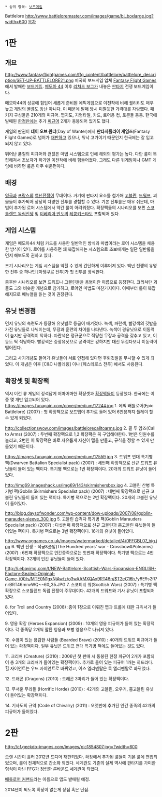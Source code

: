  * 상위 항목: [[보드게임]]
Battlelore
http://www.battleloremaster.com/images/game/bl_boxlarge.jpg?width=600
[[목차]]
= 1판 =
== 개요 ==
http://www.fantasyflightgames.com/ffg_content/battlelore/battlelore_description/SET-UP-BATTLELORE21.png
미국의 보드게임 업체 [[Fantasy Flight Games]] 에서 발매한 [[보드게임]]. [[메모아 44]] 이후 [[리처드 보그]]가 내놓은 [[판타지]] 전쟁 보드게임이다. 

메모아44의 성공에 힘입어 새롭게 준비된 에픽게임으로 이전작에 비해 퀄리티도 매우 높고 게임의 볼륨도 장난 아니다. 이 때문에 발매 당시 미칠듯한 가격대를 자랑했다.﻿
패키지 구성물은 210개의 피규어. 맵지도, 지형타일, 카드, 로어용 컵, 토큰들 등등. 한국에 발매된 [[한정판]]에는 추가 [[피규어]] 2개가 동봉되어 있기도 했다.

게임의 판권이 '''데이 오브 윈더'''(Day of Wanter)에서 '''판타지플라이 게임즈'''(Fantasy Flight Games)로 넘어가 [[재판]]하고 있으나, 워낙 고가이기 때문인지 한국에는 잘 입고되지 않고 있다.

뛰어난 품질의 피규어와 괜찮은 마법 시스템으로 인해 해외의 평가는 높다. 다만 룰이 복잡해져서 초보자가 하기엔 이전작에 비해 힘들어졌다. 그래도 다른 워게임이나 GMT 게임에 비하면 룰은 아주 쉬운편이다.

== 배경 ==
[[영국]]과 [[프랑스]]의 [[백년전쟁]]이 무대이다. 거기에 판타지 요소를 첨가해 [[고블린]], [[드워프]], 괴물들이 추가되어 상당히 다양한 전투를 경험할 수 있다. 기본 전투룰은 매우 쉬운데, 마법이 추가된 로어 시스템에서 약간 룰이 어려워졌다.
확장팩들의 시나리오를 보면 [[스코틀랜드 독립전쟁]] 및 [[이베리아 반도]]의 [[레콩키스타]]도 포함되어 있다.
 
== 게임 시스템 ==
게임은 메모아44 처럼 카드를 사용한 일반적인 방식과 마법이라는 로어 시스템을 채용한 방식이 있다. 로어를 사용하면 꽤 복잡해지는 시스템으로 초보에게는 일단 일반룰을 먼저 해보도록 권하고 있다.

초기 시나리오는 게임 시스템을 익힐 수 있게 간단하게 이루어져 있다. 백년 전쟁의 유명한 전투 중 하나인 [아쟁쿠르 전투]가 첫 전투를 장식한다. 

중후반 시나리오를 보면 드워프나 고블린들을 용병이란 이름으로 등장한다. 크리쳐란 괴물도 그와 비슷한 개념으로 참가하고, 로어인 마법도 마찬가지이다. 이때부터 룰이 복잡해지므로 메뉴얼을 읽는 것이 권장된다.

== 유닛 변경점 ==
먼저 유닛의 숙련도가 등장해 유닛별로 등급이 매겨졌다. 녹색, 파란색, 빨강색의 깃발을 가진 유닛들로 나눠지는데, 무장과 훈련의 차이를 나타낸다. 녹색이 경유닛으로 이동력이 높지만 공격력이 약하다. 파란색은 정규군으로 적당한 무장과 공격을 갖추고 있고, 이동도 딱 적당하다. 빨강색은 중장유닛으로 공격력은 강하지만 대신 무겁다보니 이동력이 떨어진다.

그리고 사기개념도 들어가 유닛들이 서로 인접해 있다면 후퇴깃발을 무시할 수 있게 되었다. 이 개념은 이후 [C&C 나폴레옹] 이나 [웨스테로스 전투] 에서도 사용된다. 

== 확장셋 및 확장팩 ==
역시 이런 류 게임의 정석답게 어마어마한 확장셋과 [[확장팩]]들이 등장했다. 한국에는 이 중 몇 개만 입고되어 있다.
https://images.funagain.com/cover/medium/17244.jpg
1. 에픽 배틀로어(Epic Battlelore) (2007) : 첫 확장팩으로 보드맵이 추가로 들어 있어 6인용까지 플레이 할 수 있게 되었다.

http://collectionswow.com/images/battlelorecalltoarms.jpg
2. 콜 투 암즈(Call to Arms) (2007) : 두번째 확장팩으로 1,2 확장팩은 꼭 구입해야한다. 1번은 인원수를 늘리고, 2번인 이 확장팩은 바로 자유롭게 자신이 맵을 만들고, 규칙을 정할 수 있게 만들었기 때문이다.

https://images.funagain.com/cover/medium/17559.jpg
3. 드워프 연대 특기병 팩(Dwarven Battalion Specialist pack) (2007) : 세번째 확장팩으로 신규 드워프 유닛들이 들어 있는 팩이다. 특기병 팩으로는 1번 확장팩이다. 20개의 드워프 유닛이 들어있다.

http://img69.imageshack.us/img69/143/skirmishersbox.jpg
4. 고블린 산병 특기병 팩(Goblin Skirmishers Specialist pack) (2007) : 네번째 확장팩으로 신규 고블린 유닛들이 들어 있는 팩이다. 특기병 팩으로는 2번 확장팩이다. 20개의 고블린 유닛이 들어있다.

http://blog.daysofwonder.com/wp-content/dow-uploads/2007/08/goblin-marauder-sleeve_300.jpg
5. 고블린 습격자 특기병 팩(Goblin Marauders Specialist pack) (2007) : 다섯번째 확장팩으로 신규 고블린과 홉고블린 유닛들이 들어있는 팩이다. 특기병 팩으로는 3번 확장팩이다. 16개의 유닛이 들어있다.

http://www.oggames.co.uk/images/watermarked/detailed/4/0FFGBL07_big.jpg
6. 백년 전쟁 - 석궁&폴암(The Hundred years' war - Crossbow&Polearms) (2007) : 6번째 확장팩으로 인간종족으로는 첫번째 확장팩이다. 특기병 팩으로는 4번 확장팩이다. 32개의 인간 유닛들이 들어 있다.

http://i.ebayimg.com/t/NEW-Battlelore-Scottish-Wars-Expansion-ENGLISH-Factory-Sealed-Original-Game-/00/s/MTE0N1gxNjAw/z/o3wAAMXQAx9RT46n/$T2eC16h,!y8E9s2fl7nrBRT46mnvWQ~~60_35.JPG
7. 스코티쉬 워(Scottish Wars) (2007) : 특기병 팩 확장으로 스코틀랜드 독립 전쟁이 주무대이다. 42개의 드워프와 기사 유닛이 포함되어 있다.

8. for Troll and Country (2008) :종이 1장으로 이뤄진 맵과 트롤에 대한 규칙서가 들어있다. 

9. 영웅 확장 (Heroes Expansion) (2009) : 10개의 영웅 피규어가 들어 있는 확장팩이다. 각 종족당 2개씩 말탄 영웅과 보병 영웅으로 나눠져 있다.

10. 수염이 있는 용감한 사람들 (Bearded Brave) (2010) : 40개의 드워프 피규어가 들어 있는 확장팩이다. 일부 유닛은 드워프 연대 특기병 팩에도 들어있는 것도 있다.

11. 크리쳐 (Creature) (2010) : 2006년 첫 판매 시 동봉된 한정 피규어 2개가 포함되어 총 3개의 크리쳐가 들어있는 확장팩이다. 추가로 들어 있는 피규어 1개는 히드라다. 힐 자이언트는 우드 자이언트로 바뀌었고, 어스 엘리멘탈은 록 엘리멘탈로 바뀌었다.

12. 드래곤 (Dragons) (2010) : 드래곤 3마리가 들어 있는 확장팩이다. 

13. 무서운 무리들 (Horrific Horde) (2010) : 42개의 고블린, 오우거, 홉고블린 유닛이 들어있는 확장팩이다.

14. 기사도의 규약 (Code of Chivalry) (2011) : 오랫만에 추가된 인간 종족의 42개의 피규어가 들어있다.

= 2판 =
http://cf.geekdo-images.com/images/pic1854807.jpg=?width=600

오랜 시간이 흘러 2012년 드디어 재판되었다. 확장에서 추가된 룰들이 기본 룰에 편입되었으며, 룰이 전체적으로 간소화 되었다. 세계관도 기존의 실제 역사에 판타지를 가미한 형식이 아닌 FFG가 정립한 룬바운드 세계관이 되었다.

[http://www.fantasyflightgames.com/edge_minisite.asp?eidm=272&enmi=BattleLore:%20Command 배틀로어 커맨드]라는 이름으로 앱도 발매될 예정.

2014년이 되도록 확장이 없는게 장점 혹은 단점.
